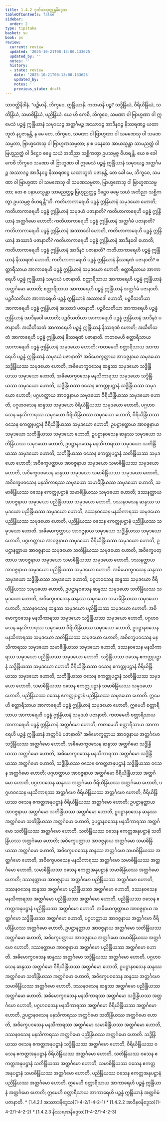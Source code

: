 ```yaml
---
title: 1.4.2 ဒုတိယသုတ္တန္တနိဒ္ဒေသ
tableOfContents: false
sidebar:
  order: 2
type: tipitaka
basket: su
book: ps
review:
  current: review
  updated: '2025-10-21T08:13:00.133625'
  updated_by: ''
  notes: ''
  history:
  - state: review
    date: '2025-10-21T08:13:00.133625'
    updated_by: ''
    notes: ''
    previous_state: draft
---
```



<DynamicBreadcrumb />


<ReviewStatus review={frontmatter.review} showDetails={true} />

<HypothesisAnnotation frontmatter={frontmatter} />

<Division number="187" book="ps" e="ch" v="26" p="200">

<Paragraph number="1013" book="ps">
သာဝတ္ထိနိဒါနံ. “ပဉ္စိမာနိ, ဘိက္ခဝေ, ဣန္ဒြိယာနိ. ကတမာနိ ပဉ္စ? သဒ္ဓိန္ဒြိယံ, ဝီရိယိန္ဒြိယံ, သတိန္ဒြိယံ, သမာဓိန္ဒြိယံ, ပညိန္ဒြိယံ.



</Paragraph>

<Paragraph number="1014" book="ps">
ယေ ဟိ ကေစိ, ဘိက္ခဝေ, သမဏာ ဝါ ဗြာဟ္မဏာ ဝါ ဣမေသံ ပဉ္စန္နံ ဣန္ဒြိယာနံ သမုဒယဉ္စ အတ္ထင်္ဂမဉ္စ အဿာဒဉ္စ အာဒီနဝဉ္စ နိဿရဏဉ္စ ယထာဘူတံ နပ္ပဇာနန္တိ, န မေ တေ, ဘိက္ခဝေ, သမဏာ ဝါ ဗြာဟ္မဏာ ဝါ သမဏေသု ဝါ သမဏသမ္မတာ, ဗြာဟ္မဏေသု ဝါ ဗြာဟ္မဏသမ္မတာ; န စ ပနေတေ အာယသ္မန္တာ သာမညတ္ထံ ဝါ ဗြဟ္မညတ္ထံ ဝါ ဒိဋ္ဌေဝ ဓမ္မေ သယံ အဘိညာ သစ္ဆိကတွာ ဥပသမ္ပဇ္ဇ ဝိဟရန္တိ.



</Paragraph>

<Paragraph number="1015" book="ps">
ယေ စ ခေါ ကေစိ ဘိက္ခဝေ သမဏာ ဝါ ဗြာဟ္မဏာ ဝါ ဣမေသံ ပဉ္စန္နံ ဣန္ဒြိယာနံ သမုဒယဉ္စ အတ္ထင်္ဂမဉ္စ အဿာဒဉ္စ အာဒီနဝဉ္စ နိဿရဏဉ္စ ယထာဘူတံ ပဇာနန္တိ, တေ ခေါ မေ, ဘိက္ခဝေ, သမဏာ ဝါ ဗြာဟ္မဏာ ဝါ သမဏေသု ဝါ သမဏသမ္မတာ, ဗြာဟ္မဏေသု ဝါ ဗြာဟ္မဏသမ္မတာ; တေ စ ပနာယသ္မန္တာ သာမညတ္ထဉ္စ ဗြဟ္မညတ္ထဉ္စ ဒိဋ္ဌေဝ ဓမ္မေ သယံ အဘိညာ သစ္ဆိကတွာ ဥပသမ္ပဇ္ဇ ဝိဟရန္တီ”တိ.



</Paragraph>

</Division>
<Division number="188" book="ps" e="ch" v="26" p="201">

<Paragraph number="1016" book="ps">
ကတိဟာကာရေဟိ ပဉ္စန္နံ ဣန္ဒြိယာနံ သမုဒယော ဟောတိ; ကတိဟာကာရေဟိ ပဉ္စန္နံ ဣန္ဒြိယာနံ သမုဒယံ ပဇာနာတိ? ကတိဟာကာရေဟိ ပဉ္စန္နံ ဣန္ဒြိယာနံ အတ္ထင်္ဂမော ဟောတိ; ကတိဟာကာရေဟိ ပဉ္စန္နံ ဣန္ဒြိယာနံ အတ္ထင်္ဂမံ ပဇာနာတိ? ကတိဟာကာရေဟိ ပဉ္စန္နံ ဣန္ဒြိယာနံ အဿာဒေါ ဟောတိ, ကတိဟာကာရေဟိ ပဉ္စန္နံ ဣန္ဒြိယာနံ အဿာဒံ ပဇာနာတိ? ကတိဟာကာရေဟိ ပဉ္စန္နံ ဣန္ဒြိယာနံ အာဒီနဝေါ ဟောတိ; ကတိဟာကာရေဟိ ပဉ္စန္နံ ဣန္ဒြိယာနံ အာဒီနဝံ ပဇာနာတိ? ကတိဟာကာရေဟိ ပဉ္စန္နံ ဣန္ဒြိယာနံ နိဿရဏံ ဟောတိ; ကတိဟာကာရေဟိ ပဉ္စန္နံ ဣန္ဒြိယာနံ နိဿရဏံ ပဇာနာတိ?



</Paragraph>

<Paragraph number="1017" book="ps">
စတ္တာရီသာယ အာကာရေဟိ ပဉ္စန္နံ ဣန္ဒြိယာနံ သမုဒယော ဟောတိ; စတ္တာရီသာယ အာကာရေဟိ ပဉ္စန္နံ ဣန္ဒြိယာနံ သမုဒယံ ပဇာနာတိ. စတ္တာရီသာယ အာကာရေဟိ ပဉ္စန္နံ ဣန္ဒြိယာနံ အတ္ထင်္ဂမော ဟောတိ; စတ္တာရီသာယ အာကာရေဟိ ပဉ္စန္နံ ဣန္ဒြိယာနံ အတ္ထင်္ဂမံ ပဇာနာတိ. ပဉ္စဝီသတိယာ အာကာရေဟိ ပဉ္စန္နံ ဣန္ဒြိယာနံ အဿာဒေါ ဟောတိ; ပဉ္စဝီသတိယာ အာကာရေဟိ ပဉ္စန္နံ ဣန္ဒြိယာနံ အဿာဒံ ပဇာနာတိ. ပဉ္စဝီသတိယာ အာကာရေဟိ ပဉ္စန္နံ ဣန္ဒြိယာနံ အာဒီနဝေါ ဟောတိ; ပဉ္စဝီသတိယာ အာကာရေဟိ ပဉ္စန္နံ ဣန္ဒြိယာနံ အာဒီနဝံ ပဇာနာတိ. အသီတိသတံ အာကာရေဟိ ပဉ္စန္နံ ဣန္ဒြိယာနံ နိဿရဏံ ဟောတိ; အသီတိသတံ အာကာရေဟိ ပဉ္စန္နံ ဣန္ဒြိယာနံ နိဿရဏံ ပဇာနာတိ.



</Paragraph>

<Paragraph number="1018" book="ps">
ကတမေဟိ စတ္တာရီသာယ အာကာရေဟိ ပဉ္စန္နံ ဣန္ဒြိယာနံ သမုဒယော ဟောတိ; ကတမေဟိ စတ္တာရီသာယ အာကာရေဟိ ပဉ္စန္နံ ဣန္ဒြိယာနံ သမုဒယံ ပဇာနာတိ? အဓိမောက္ခတ္ထာယ အာဝဇ္ဇနာယ သမုဒယော သဒ္ဓိန္ဒြိယဿ သမုဒယော ဟောတိ, အဓိမောက္ခဝသေန ဆန္ဒဿ သမုဒယော သဒ္ဓိန္ဒြိယဿ သမုဒယော ဟောတိ, အဓိမောက္ခဝသေန မနသိကာရဿ သမုဒယော သဒ္ဓိန္ဒြိယဿ သမုဒယော ဟောတိ, သဒ္ဓိန္ဒြိယဿ ဝသေန ဧကတ္တုပဋ္ဌာနံ သဒ္ဓိန္ဒြိယဿ သမုဒယော ဟောတိ; ပဂ္ဂဟတ္ထာယ အာဝဇ္ဇနာယ သမုဒယော ဝီရိယိန္ဒြိယဿ သမုဒယော ဟောတိ, ပဂ္ဂဟဝသေန ဆန္ဒဿ သမုဒယော ဝီရိယိန္ဒြိယဿ သမုဒယော ဟောတိ, ပဂ္ဂဟဝသေန မနသိကာရဿ သမုဒယော ဝီရိယိန္ဒြိယဿ သမုဒယော ဟောတိ, ဝီရိယိန္ဒြိယဿ ဝသေန ဧကတ္တုပဋ္ဌာနံ ဝီရိယိန္ဒြိယဿ သမုဒယော ဟောတိ; ဥပဋ္ဌာနတ္ထာယ အာဝဇ္ဇနာယ သမုဒယော သတိန္ဒြိယဿ သမုဒယော ဟောတိ, ဥပဋ္ဌာနဝသေန ဆန္ဒဿ သမုဒယော သတိန္ဒြိယဿ သမုဒယော ဟောတိ, ဥပဋ္ဌာနဝသေန မနသိကာရဿ သမုဒယော သတိန္ဒြိယဿ သမုဒယော ဟောတိ, သတိန္ဒြိယဿ ဝသေန ဧကတ္တုပဋ္ဌာနံ သတိန္ဒြိယဿ သမုဒယော ဟောတိ; အဝိက္ခေပတ္ထာယ အာဝဇ္ဇနာယ သမုဒယော သမာဓိန္ဒြိယဿ သမုဒယော ဟောတိ, အဝိက္ခေပဝသေန ဆန္ဒဿ သမုဒယော သမာဓိန္ဒြိယဿ သမုဒယော ဟောတိ, အဝိက္ခေပဝသေန မနသိကာရဿ သမုဒယော သမာဓိန္ဒြိယဿ သမုဒယော ဟောတိ, သမာဓိန္ဒြိယဿ ဝသေန ဧကတ္တုပဋ္ဌာနံ သမာဓိန္ဒြိယဿ သမုဒယော ဟောတိ; ဒဿနတ္ထာယ အာဝဇ္ဇနာယ သမုဒယော ပညိန္ဒြိယဿ သမုဒယော ဟောတိ, ဒဿနဝသေန ဆန္ဒဿ သမုဒယော ပညိန္ဒြိယဿ သမုဒယော ဟောတိ, ဒဿနဝသေန မနသိကာရဿ သမုဒယော ပညိန္ဒြိယဿ သမုဒယော ဟောတိ, ပညိန္ဒြိယဿ ဝသေန ဧကတ္တုပဋ္ဌာနံ ပညိန္ဒြိယဿ သမုဒယော ဟောတိ. အဓိမောက္ခတ္ထာယ အာဝဇ္ဇနာယ သမုဒယော သဒ္ဓိန္ဒြိယဿ သမုဒယော ဟောတိ, ပဂ္ဂဟတ္ထာယ အာဝဇ္ဇနာယ သမုဒယော ဝီရိယိန္ဒြိယဿ သမုဒယော ဟောတိ, ဥပဋ္ဌာနတ္ထာယ အာဝဇ္ဇနာယ သမုဒယော သတိန္ဒြိယဿ သမုဒယော ဟောတိ, အဝိက္ခေပတ္ထာယ အာဝဇ္ဇနာယ သမုဒယော သမာဓိန္ဒြိယဿ သမုဒယော ဟောတိ, ဒဿနတ္ထာယ အာဝဇ္ဇနာယ သမုဒယော ပညိန္ဒြိယဿ သမုဒယော ဟောတိ. အဓိမောက္ခဝသေန ဆန္ဒဿ သမုဒယော သဒ္ဓိန္ဒြိယဿ သမုဒယော ဟောတိ, ပဂ္ဂဟဝသေန ဆန္ဒဿ သမုဒယော ဝီရိယိန္ဒြိယဿ သမုဒယော ဟောတိ, ဥပဋ္ဌာနဝသေန ဆန္ဒဿ သမုဒယော သတိန္ဒြိယဿ သမုဒယော ဟောတိ, အဝိက္ခေပဝသေန ဆန္ဒဿ သမုဒယော သမာဓိန္ဒြိယဿ သမုဒယော ဟောတိ, ဒဿနဝသေန ဆန္ဒဿ သမုဒယော ပညိန္ဒြိယဿ သမုဒယော ဟောတိ. အဓိမောက္ခဝသေန မနသိကာရဿ သမုဒယော သဒ္ဓိန္ဒြိယဿ သမုဒယော ဟောတိ, ပဂ္ဂဟဝသေန မနသိကာရဿ သမုဒယော ဝီရိယိန္ဒြိယဿ သမုဒယော ဟောတိ, ဥပဋ္ဌာနဝသေန မနသိကာရဿ သမုဒယော သတိန္ဒြိယဿ သမုဒယော ဟောတိ, အဝိက္ခေပဝသေန မနသိကာရဿ သမုဒယော သမာဓိန္ဒြိယဿ သမုဒယော ဟောတိ, ဒဿနဝသေန မနသိကာရဿ သမုဒယော ပညိန္ဒြိယဿ သမုဒယော ဟောတိ. သဒ္ဓိန္ဒြိယဿ ဝသေန ဧကတ္တုပဋ္ဌာနံ သဒ္ဓိန္ဒြိယဿ သမုဒယော ဟောတိ ဝီရိယိန္ဒြိယဿ ဝသေန ဧကတ္တုပဋ္ဌာနံ ဝီရိယိန္ဒြိယဿ သမုဒယော ဟောတိ, သတိန္ဒြိယဿ ဝသေန ဧကတ္တုပဋ္ဌာနံ သတိန္ဒြိယဿ သမုဒယော ဟောတိ, သမာဓိန္ဒြိယဿ ဝသေန ဧကတ္တုပဋ္ဌာနံ သမာဓိန္ဒြိယဿ သမုဒယော ဟောတိ, ပညိန္ဒြိယဿ ဝသေန ဧကတ္တုပဋ္ဌာနံ ပညိန္ဒြိယဿ သမုဒယော ဟောတိ.



</Paragraph>

<Paragraph number="1019" book="ps">
ဣမေဟိ စတ္တာရီသာယ အာကာရေဟိ ပဉ္စန္နံ ဣန္ဒြိယာနံ သမုဒယော ဟောတိ, ဣမေဟိ စတ္တာရီသာယ အာကာရေဟိ ပဉ္စန္နံ ဣန္ဒြိယာနံ သမုဒယံ ပဇာနာတိ.



</Paragraph>

<Paragraph number="1020" book="ps">
ကတမေဟိ စတ္တာရီသာယ အာကာရေဟိ ပဉ္စန္နံ ဣန္ဒြိယာနံ အတ္ထင်္ဂမော ဟောတိ; ကတမေဟိ စတ္တာရီသာယ အာကာရေဟိ ပဉ္စန္နံ ဣန္ဒြိယာနံ အတ္ထင်္ဂမံ ပဇာနာတိ? အဓိမောက္ခတ္ထာယ အာဝဇ္ဇနာယ အတ္ထင်္ဂမော သဒ္ဓိန္ဒြိယဿ အတ္ထင်္ဂမော ဟောတိ, အဓိမောက္ခဝသေန ဆန္ဒဿ အတ္ထင်္ဂမော သဒ္ဓိန္ဒြိယဿ အတ္ထင်္ဂမော ဟောတိ, အဓိမောက္ခဝသေန မနသိကာရဿ အတ္ထင်္ဂမော သဒ္ဓိန္ဒြိယဿ အတ္ထင်္ဂမော ဟောတိ, သဒ္ဓိန္ဒြိယဿ ဝသေန ဧကတ္တအနုပဋ္ဌာနံ သဒ္ဓိန္ဒြိယဿ ဝသေန အတ္ထင်္ဂမော ဟောတိ; ပဂ္ဂဟတ္ထာယ အာဝဇ္ဇနာယ အတ္ထင်္ဂမော ဝီရိယိန္ဒြိယဿ အတ္ထင်္ဂမော ဟောတိ, ပဂ္ဂဟဝသေန ဆန္ဒဿ အတ္ထင်္ဂမော ဝီရိယိန္ဒြိယဿ အတ္ထင်္ဂမော ဟောတိ, ပဂ္ဂဟဝသေန မနသိကာရဿ အတ္ထင်္ဂမော ဝီရိယိန္ဒြိယဿ အတ္ထင်္ဂမော ဟောတိ, ဝီရိယိန္ဒြိယဿ ဝသေန ဧကတ္တအနုပဋ္ဌာနံ ဝီရိယိန္ဒြိယဿ အတ္ထင်္ဂမော ဟောတိ; ဥပဋ္ဌာနတ္ထာယ အာဝဇ္ဇနာယ အတ္ထင်္ဂမော သတိန္ဒြိယဿ အတ္ထင်္ဂမော ဟောတိ, ဥပဋ္ဌာနဝသေန ဆန္ဒဿ အတ္ထင်္ဂမော သတိန္ဒြိယဿ အတ္ထင်္ဂမော ဟောတိ, ဥပဋ္ဌာနဝသေန မနသိကာရဿ အတ္ထင်္ဂမော သတိန္ဒြိယဿ အတ္ထင်္ဂမော ဟောတိ, သတိန္ဒြိယဿ ဝသေန ဧကတ္တအနုပဋ္ဌာနံ သတိန္ဒြိယဿ အတ္ထင်္ဂမော ဟောတိ; အဝိက္ခေပတ္ထာယ အာဝဇ္ဇနာယ အတ္ထင်္ဂမော သမာဓိန္ဒြိယဿ အတ္ထင်္ဂမော ဟောတိ, အဝိက္ခေပဝသေန ဆန္ဒဿ အတ္ထင်္ဂမော သမာဓိန္ဒြိယဿ အတ္ထင်္ဂမော ဟောတိ, အဝိက္ခေပဝသေန မနသိကာရဿ အတ္ထင်္ဂမော သမာဓိန္ဒြိယဿ အတ္ထင်္ဂမော ဟောတိ, သမာဓိန္ဒြိယဿ ဝသေန ဧကတ္တအနုပဋ္ဌာနံ သမာဓိန္ဒြိယဿ အတ္ထင်္ဂမော ဟောတိ; ဒဿနတ္ထာယ အာဝဇ္ဇနာယ အတ္ထင်္ဂမော ပညိန္ဒြိယဿ အတ္ထင်္ဂမော ဟောတိ, ဒဿနဝသေန ဆန္ဒဿ အတ္ထင်္ဂမော ပညိန္ဒြိယဿ အတ္ထင်္ဂမော ဟောတိ, ဒဿနဝသေန မနသိကာရဿ အတ္ထင်္ဂမော ပညိန္ဒြိယဿ အတ္ထင်္ဂမော ဟောတိ, ပညိန္ဒြိယဿ ဝသေန ဧကတ္တအနုပဋ္ဌာနံ ပညိန္ဒြိယဿ အတ္ထင်္ဂမော ဟောတိ.



</Paragraph>

<Paragraph number="1021" book="ps">
အဓိမောက္ခတ္ထာယ အာဝဇ္ဇနာယ အတ္ထင်္ဂမော သဒ္ဓိန္ဒြိယဿ အတ္ထင်္ဂမော ဟောတိ, ပဂ္ဂဟတ္ထာယ အာဝဇ္ဇနာယ အတ္ထင်္ဂမော ဝီရိယိန္ဒြိယဿ အတ္ထင်္ဂမော ဟောတိ, ဥပဋ္ဌာနတ္ထာယ အာဝဇ္ဇနာယ အတ္ထင်္ဂမော သတိန္ဒြိယဿ အတ္ထင်္ဂမော ဟောတိ, အဝိက္ခေပတ္ထာယ အာဝဇ္ဇနာယ အတ္ထင်္ဂမော သမာဓိန္ဒြိယဿ အတ္ထင်္ဂမော ဟောတိ, ဒဿနတ္ထာယ အာဝဇ္ဇနာယ အတ္ထင်္ဂမော ပညိန္ဒြိယဿ အတ္ထင်္ဂမော ဟောတိ. အဓိမောက္ခဝသေန ဆန္ဒဿ အတ္ထင်္ဂမော သဒ္ဓိန္ဒြိယဿ အတ္ထင်္ဂမော ဟောတိ, ပဂ္ဂဟဝသေန ဆန္ဒဿ အတ္ထင်္ဂမော ဝီရိယိန္ဒြိယဿ အတ္ထင်္ဂမော ဟောတိ, ဥပဋ္ဌာနဝသေန ဆန္ဒဿ အတ္ထင်္ဂမော သတိန္ဒြိယဿ အတ္ထင်္ဂမော ဟောတိ, အဝိက္ခေပဝသေန ဆန္ဒဿ အတ္ထင်္ဂမော သမာဓိန္ဒြိယဿ အတ္ထင်္ဂမော ဟောတိ, ဒဿနဝသေန ဆန္ဒဿ အတ္ထင်္ဂမော ပညိန္ဒြိယဿ အတ္ထင်္ဂမော ဟောတိ. အဓိမောက္ခဝသေန မနသိကာရဿ အတ္ထင်္ဂမော သဒ္ဓိန္ဒြိယဿ အတ္ထင်္ဂမော ဟောတိ, ပဂ္ဂဟဝသေန မနသိကာရဿ အတ္ထင်္ဂမော ဝီရိယိန္ဒြိယဿ အတ္ထင်္ဂမော ဟောတိ, ဥပဋ္ဌာနဝသေန မနသိကာရဿ အတ္ထင်္ဂမော သတိန္ဒြိယဿ အတ္ထင်္ဂမော ဟောတိ, အဝိက္ခေပဝသေန မနသိကာရဿ အတ္ထင်္ဂမော သမာဓိန္ဒြိယဿ အတ္ထင်္ဂမော ဟောတိ, ဒဿနဝသေန မနသိကာရဿ အတ္ထင်္ဂမော ပညိန္ဒြိယဿ အတ္ထင်္ဂမော ဟောတိ. သဒ္ဓိန္ဒြိယဿ ဝသေန ဧကတ္တအနုပဋ္ဌာနံ သဒ္ဓိန္ဒြိယဿ အတ္ထင်္ဂမော ဟောတိ, ဝီရိယိန္ဒြိယဿ ဝသေန ဧကတ္တအနုပဋ္ဌာနံ ဝီရိယိန္ဒြိယဿ အတ္ထင်္ဂမော ဟောတိ, သတိန္ဒြိယဿ ဝသေန ဧကတ္တအနုပဋ္ဌာနံ သတိန္ဒြိယဿ အတ္ထင်္ဂမော ဟောတိ, သမာဓိန္ဒြိယဿ ဝသေန ဧကတ္တအနုပဋ္ဌာနံ သမာဓိန္ဒြိယဿ အတ္ထင်္ဂမော ဟောတိ, ပညိန္ဒြိယဿ ဝသေန ဧကတ္တအနုပဋ္ဌာနံ ပညိန္ဒြိယဿ အတ္ထင်္ဂမော ဟောတိ.



</Paragraph>

<Paragraph number="1022" book="ps">
ဣမေဟိ စတ္တာရီသာယ အာကာရေဟိ ပဉ္စန္နံ ဣန္ဒြိယာနံ အတ္ထင်္ဂမော ဟောတိ; ဣမေဟိ စတ္တာရီသာယ အာကာရေဟိ ပဉ္စန္နံ ဣန္ဒြိယာနံ အတ္ထင်္ဂမံ ပဇာနာတိ.

</Paragraph>
</Division>

<TableOfContents book="ps" section="1.4.2">
* [1.4.2.1 အဿာဒနိဒ္ဒေသ](1-4-2/1-4-2-1)
* [1.4.2.2 အာဒီနဝနိဒ္ဒေသ](1-4-2/1-4-2-2)
* [1.4.2.3 နိဿရဏနိဒ္ဒေသ](1-4-2/1-4-2-3)
</TableOfContents>